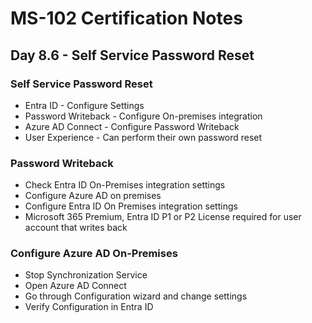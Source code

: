 # MS-102 Certification Notes
## Day 8.6 - Self Service Password Reset

### Self Service Password Reset
* Entra ID - Configure Settings
* Password Writeback - Configure On-premises integration
* Azure AD Connect - Configure Password Writeback
* User Experience - Can perform their own password reset

### Password Writeback
* Check Entra ID On-Premises integration settings
* Configure Azure AD on premises
* Configure Entra ID On Premises integration settings
* Microsoft 365 Premium, Entra ID P1 or P2 License required for user account that writes back

### Configure Azure AD On-Premises
* Stop Synchronization Service
* Open Azure AD Connect
* Go through Configuration wizard and change settings
* Verify Configuration in Entra ID